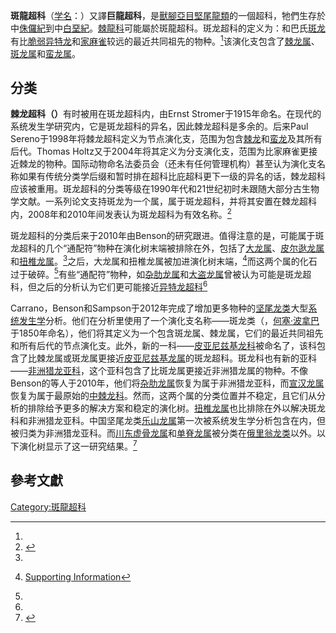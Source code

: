 {{Otheruses|other=可譯為巨龍超科的其他科|巨龍超科}}
{{AutoTaxobox
| fossil_range = [[侏羅紀|侏羅紀]]中期到[[白堊紀|白堊紀]]中期，{{fossil_range|170|85|latest=66}}<small>可能还有晚[[马斯特里赫特阶|马斯特里赫特阶]]的记录</small>
| image = Torvosaurus_Museum_of_Ancient_Life_2.jpg
| image_caption = [[蛮龙|蛮龙]]的骨架，位于{{link-en|古代生命博物馆|Museum of Ancient Life}}
|image2=Spinosaurus_swimming.jpg
|image2_caption=[[棘龙|棘龙]]的骨架，位于[[国家地理学会|国家地理博物馆]]
| taxon =Megalosauroidea
| authority = [[湯瑪斯·亨利·赫胥黎|Huxley]], 1889
| type_species = †[[巴氏斑龙|巴氏斑龙]] ''Megalosaurus bucklandii''
| type_species_authority = [[吉迪恩·曼特尔|Mantell]], 1827
| subdivision_ranks = 演化支
| subdivision = 
* †[[雲陽龍屬|雲陽龍屬]] ''Yunyangosaurus''
* †[[皮亚尼兹基龙科|皮亚尼兹基龙科]] Piatnitzkysauridae
* †'''斑龙类 Megalosauria'''
** †[[扭椎龙属|扭椎龙属]] ''Streptospondylus''
** †[[斑龙科|斑龙科]] Megalosauridae
** †[[棘龙科|棘龙科]] Spinosauridae 
| synonyms = 
*棘龍超科 Spniosauroidea <small>[[恩斯特·斯特莫|Stromer]], 1915</small>
*蠻龍超科 Torvosauroidea <small>[[法蘭茲·諾普喬|Nopcsa]], 1915</small>
*棘龙类 Spinosauria <small>Olshevsky, 1991</small>
}}

'''斑龍超科'''（[[学名|学名]]：{{lang|la|Megalosauroidea}}）又譯'''巨龍超科'''，是[[獸腳亞目|獸腳亞目]][[堅尾龍類|堅尾龍類]]的一個超科，牠們生存於中[[侏儸紀|侏儸紀]]到中[[白堊紀|白堊紀]]。[[棘龍科|棘龍科]]可能屬於斑龍超科。斑龙超科的定义为：和巴氏[[斑龙|斑龙]]有比[[脆弱异特龙|脆弱异特龙]]和[[家麻雀|家麻雀]]较远的最近共同祖先的物种。<ref name=benson2010/>该演化支包含了[[棘龙属|棘龙属]]、[[斑龙属|斑龙属]]和[[蛮龙属|蛮龙属]]。

==分类==
'''棘龙超科（{{lang|en|Spinosauroidea}}）'''有时被用在斑龙超科内，由Ernst Stromer于1915年命名。在现代的系统发生学研究内，它是斑龙超科的异名，因此棘龙超科是多余的。后来Paul Sereno于1998年将棘龙超科定义为节点演化支，范围为包含[[棘龙|棘龙]]和[[蛮龙|蛮龙]]及其所有后代。Thomas Holtz又于2004年将其定义为分支演化支，范围为比家麻雀更接近棘龙的物种。国际动物命名法委员会（还未有任何管理机构）甚至认为演化支名称如果有传统分类学后缀和暂时排在超科比庇超科更下一级的异名的话，棘龙超科应该被重用。斑龙超科的分类等级在1990年代和21世纪初时未跟随大部分古生物学文献。一系列论文支持斑龙为一个属，属于斑龙超科，并将其安置在棘龙超科内，2008年和2010年间发表认为斑龙超科为有效名称。<ref name=benson2010>{{cite journal |last=Benson |first=R.B.J. |year=2010 |title=A description of ''Megalosaurus bucklandii'' (Dinosauria: Theropoda) from the Bathonian of the UK and the relationships of Middle Jurassic theropods |journal=Zoological Journal of the Linnean Society |doi= 10.1111/j.1096-3642.2009.00569.x |volume=158 |issue=4 |pages=882–935 }}</ref>

斑龙超科的分类后来于2010年由Benson的研究跟进。值得注意的是，可能属于斑龙超科的几个“通配符”物种在演化树末端被排除在外，包括了[[大龙属|大龙属]]、[[皮尔逖龙属|皮尔逖龙属]]和[[扭椎龙属|扭椎龙属]]。<ref name=benson2010/>之后，大龙属和扭椎龙属被加进演化树末端，<ref name="bensonetal2010">{{Cite journal | author = Benson, R.B.J., Carrano, M.T and Brusatte, S.L. | year = 2010 | title = A new clade of archaic large-bodied predatory dinosaurs (Theropoda: Allosauroidea) that survived to the latest Mesozoic | url = | journal = Naturwissenschaften | volume = 97 | issue = 1 | pages = 71–78 | doi = 10.1007/s00114-009-0614-x | pmid=19826771 | bibcode=2010NW.....97...71B}} [http://www.springerlink.com/content/l496325vp2x32617/MediaObjects/114_2009_614_MOESM1_ESM.pdf Supporting Information]{{Dead link|date=2020年2月 |bot=InternetArchiveBot |fix-attempted=yes }}</ref>而这两个属的化石过于破碎。<ref name=benson2010/>有些“通配符”物种，如[[杂肋龙属|杂肋龙属]]和[[大盗龙属|大盗龙属]]曾被认为可能是斑龙超科，但之后的分析认为它们更可能接近[[异特龙超科|异特龙超科]]<ref name="bensonetal2010"/>

{{clade| style=font-size:85%;line-height:85%
|label1='''斑龙超科 Megalosauroidea'''
|1={{clade
   |1={{clade 
      |1=[[宣汉龙属|宣汉龙属]] ''Xuanhanosaurus''
      |2={{clade
         |1=[[马什龙属|马什龙属]] ''Marshosaurus''
         |2={{clade
            |1=[[神鹰盗龙|神鹰盗龙属]] ''Condorraptor''
            |2=[[皮亚尼兹基龙属|皮亚尼兹基龙属]] ''Piatnitzkysaurus'' }} }} }}
   |2={{clade
      |1={{clade
         |1=[[川东虚骨龙属|川东虚骨龙属]] ''Chuandongocoelurus''
         |2=[[单脊龙属|单脊龙属]] ''Monolophosaurus'' [[File:Monolophosaurus_jiangi_White_Background.jpg|50 px]]}}
      |2={{clade
         |label1=[[棘龙科|棘龙科]] Spinosauridae
         |1={{clade
            |1={{clade
               |1=[[重爪龙属|重爪龙属]] ''Baryonyx''
               |2=[[似鳄龙属|似鳄龙属]] ''Suchomimus'' [[File:Suchomimus_white_background.jpg|50 px]]}}
            |2={{clade
               |1=[[激龙属|激龙属]] ''Irritator'' [[File:Irritator_challengeri_mount_01_white_background.jpg|50 px]]
               |2=[[棘龙属|棘龙属]] ''Spinosaurus'' [[File:Spinosaurus_white_background.jpg|50 px]]}} }}
         |label2=[[斑龙科|斑龙科]] Megalosauridae
         |2={{clade
            |label1=[[斑龙科|美扭椎龙亚科]] Eustreptospondylinae
            |1={{clade
               |1=[[美扭椎龙属|美扭椎龙属]] ''Eustreptospondylus''
               |2={{clade
                  |1=[[大龙属|大龙属]] ''Magnosaurus''
                  |2=[[扭椎龙属|扭椎龙属]] ''Streptospondylus'' }} }}
            |label2=[[斑龙科|斑龙亚科]] Megalosaurinae
            |2={{clade
               |1=[[多里亚猎龙属|多里亚猎龙属]] ''Duriavenator''
               |2={{clade
                  |1=[[非洲猎龙属|非洲猎龙属]] ''Afrovenator'' [[File:Afrovenator_mount_white_background.jpg|50 px]]
                  |2=[[迪布勒伊洛龙属|迪布勒伊洛龙属]] ''Dubreuillosaurus'' }}
               |3={{clade
                  |1=[[斑龙属|斑龙属]] ''Megalosaurus''
                  |2=[[蛮龙属|蛮龙属]] ''Torvosaurus''  [[File:Complete_skeleton_of_Torvosaurus_white_background.jpg|50 px]]}} }} }} }} }} }} }}

Carrano，Benson和Sampson于2012年完成了增加更多物种的[[坚尾龙类|坚尾龙类]]大型[[系统发生学|系统发生学]]分析。他们在分析里使用了一个演化支名称——斑龙类（{{lang|en|Megalosauria}}，[[何塞·波拿巴|何塞·波拿巴]]于1850年命名），他们将其定义为一个包含斑龙属、棘龙属，它们的最近共同祖先和所有后代的节点演化支。此外，新的一科——[[皮亚尼兹基龙科|皮亚尼兹基龙科]]被命名了，该科包含了比棘龙属或斑龙属更接近[[皮亚尼兹基龙属|皮亚尼兹基龙属]]的斑龙超科。斑龙科也有新的亚科——[[斑龙科|非洲猎龙亚科]]，这个亚科包含了比斑龙属更接近非洲猎龙属的物种。不像Benson的等人于2010年，他们将[[杂肋龙属|杂肋龙属]]恢复为属于非洲猎龙亚科，而[[宣汉龙属|宣汉龙属]]恢复为属于最原始的[[中棘龙科|中棘龙科]]。然而，这两个属的分类位置并不稳定，且它们从分析的排除给予更多的解决方案和稳定的演化树。[[扭椎龙属|扭椎龙属]]也比排除在外以解决斑龙科和非洲猎龙亚科。中国坚尾龙类[[乐山龙属|乐山龙属]]第一次被系统发生学分析包含在内，但被归类为非洲猎龙亚科。而[[川东虚骨龙属|川东虚骨龙属]]和[[单脊龙属|单脊龙属]]被分类在[[俄里翁龙类|俄里翁龙类]]以外。以下演化树显示了这一研究结果。<ref name=tetanurans2012>{{Cite journal | last1 = Carrano | first1 = M. T. | last2 = Benson | first2 = R. B. J. | last3 = Sampson | first3 = S. D. | doi = 10.1080/14772019.2011.630927 | title = The phylogeny of Tetanurae (Dinosauria: Theropoda) | journal = Journal of Systematic Palaeontology | volume = 10 | issue = 2 | pages = 211–300| year = 2012 | pmid =  | pmc = }}</ref>

{{clade| style=font-size:85%;line-height:85%
|label1=[[坚尾龙类|坚尾龙类]] Tetanurae
|1={{clade 
   |1=[[冰脊龙属|冰脊龙属]] ''Cryolophosaurus'' [[File:Cryolophosaurus_in_Japan_White_Background.jpg|50 px]]
   |2=[[中国龙属|"中国双脊龙"]] ''"Dilophosaurus" sinensis'' [[File:Sinosaurus_triassicus_white_background.JPG|50 px]]
   |3={{clade
      |1=[[川东虚骨龙属|川东虚骨龙属]] ''Chuandongocoelurus''
      |2=[[单脊龙属|单脊龙属]] ''Monolophosaurus'' [[File:Monolophosaurus_jiangi_White_Background.jpg|50 px]]
      |label3=[[俄里翁龙类|俄里翁龙类]] Orionides
      |3={{clade
         |label1=[[鸟兽脚类|鸟兽脚类]] Avetheropoda
         |1={{clade
            |1=[[异特龙超科|异特龙超科]] Allosauroidea [[File:Allosaurus_AMNH_White_Background.jpg|50 px]]
            |label2=[[虚骨龙类|虚骨龙类]] Coelurosauria
            |2={{clade
               |1=[[卢雷亚楼龙属|卢雷亚楼龙属]] ''Lourinhanosaurus''
               |2=其他虚骨龙类  [[File:FMNH_Deinonychus_white_background.JPG|50 px]]}} }}
         |label2='''斑龙超科 Megalosauroidea'''
         |2={{clade
            |label1=[[皮亚尼兹基龙科|皮亚尼兹基龙科]] Piatnitzkysauridae
            |1={{clade 
               |1=[[马什龙属|马什龙属]] ''Marshosaurus''
               |2={{clade
                  |1=[[神鹰盗龙|神鹰盗龙属]] ''Condorraptor''
                  |2=[[皮亚尼兹基龙属|皮亚尼兹基龙属]] ''Piatnitzkysaurus'' }} }}
            |label2='''斑龙类 Megalosauria'''
            |2={{clade
               |1=[[扭椎龙属|扭椎龙属]] ''Streptospondylus''
               |label2=[[棘龙科|棘龙科]] Spinosauridae
               |2={{clade
                  |1={{clade
                     |1=[[重爪龙属|重爪龙属]] ''Baryonyx''
                     |2=[[似鳄龙属|似鳄龙属]] ''Suchomimus'' [[File:Suchomimus_white_background.jpg|50 px]]}}
                  |2={{clade
                     |1=[[激龙属|崇高龙属]] ''Angaturama''
                     |2=[[激龙属|激龙属]] ''Irritator'' [[File:Irritator_challengeri_mount_01_white_background.jpg|50 px]]
                     |3=[[棘龙属|棘龙属]] ''Spinosaurus'' [[File:Spinosaurus_white_background.jpg|50 px]]}} }}
               |label3=[[斑龙科|斑龙科]] Megalosauridae
               |3={{clade
                  |label1=[[斑龙科|美扭椎龙亚科]] Eustreptospondylinae
                  |1={{clade
                     |1=[[美扭椎龙属|美扭椎龙属]] ''Eustreptospondylus'' }}
                  |2={{clade
                     |label1=[[斑龙科|斑龙亚科]] Megalosaurinae
                     |1={{clade
                        |1=[[多里亚猎龙属|多里亚猎龙属]] ''Duriavenator''
                        |2={{clade
                           |1=[[斑龙属|斑龙属]] ''Megalosaurus''
                           |2=[[蛮龙属|蛮龙属]] ''Torvosaurus''  [[File:Complete_skeleton_of_Torvosaurus_white_background.jpg|50 px]]}} }}
                     |label2=[[斑龙超科|非洲猎龙亚科]] Afrovenatorinae
                     |2={{clade
                        |1=[[非洲猎龙属|非洲猎龙属]] ''Afrovenator'' [[File:Afrovenator_mount_white_background.jpg|50 px]]
                        |2={{clade
                           |1=[[迪布勒伊洛龙属|迪布勒伊洛龙属]] ''Dubreuillosaurus''
                           |2=[[大龙属|大龙属]] ''Magnosaurus'' }}
                        |3={{clade
                           |1=[[乐山龙属|乐山龙属]] ''Leshansaurus''
                           |2=[[皮尔逖龙属|皮尔逖龙属]] ''Piveteausaurus'' }} }} }} }} }} }} }} }} }} }}

==參考文獻==
<div class="references-small">
<references></references>
</div>

;{{Portal|恐龙}}
{{獸腳亞目}}
{{Taxonbar|from=Q132202}}

[[Category:斑龍超科|Category:斑龍超科]]